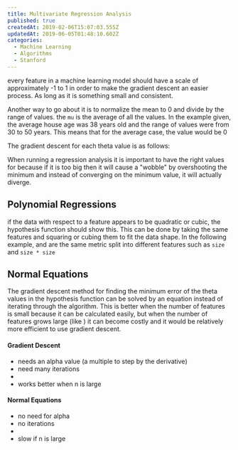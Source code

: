 ```yaml
---
title: Multivariate Regression Analysis
published: true
createdAt: 2019-02-06T15:07:03.555Z
updatedAt: 2019-06-05T01:48:10.602Z
categories:
  - Machine Learning
  - Algorithms
  - Stanford
---
```



every feature in a machine learning model should have a scale of approximately -1 to 1 in order to make the gradient
descent an easier process. As long as it is something small and consistent.

Another way to go about it is to normalize the mean to 0 and divide by the range of values. the `mu` is the average of
all the values. In the example given, the average house age was 38 years old and the range of values were from 30 to 50
years. This means that for the average case, the value would be 0

<M b="\frac{x_i - \mu_i}{s_i}" />

The gradient descent for each theta value is as follows:

<M b="\theta_j := \theta_j - \alpha \frac{\partial}{\partial \theta_j} J(\theta)" />

When running a regression analysis it is important to have the right values for <M i="\alpha" /> because if
it is too big then it will cause a "wobble" by overshooting the minimum and instead of converging on the minimum value,
it will actually diverge.

## Polynomial Regressions

if the data with respect to a feature appears to be quadratic or cubic, the hypothesis function should show this. This
can be done by taking the same features and squaring or cubing them to fit the data shape. In the following
example, <M i="\theta_1x_1" /> and <M i="\theta_2 x_2^2"/> are the same metric split into
different features such as `size` and `size * size`

<M b="
  \begin{aligned}
    & h_\theta(x) \quad linear \quad = \theta_0 + \theta_1x_1 \\
    & h_\theta(x) \quad quadratic \quad = theta_0 + \theta_1x_1 + \theta_2x_2^2 \\
  \end{aligned}
" />

## Normal Equations

The gradient descent method for finding the minimum error of the theta values in the hypothesis function can be solved
by an equation instead of iterating through the algorithm. This is better when the number of features is small because
it can be calculated easily, but when the number of features grows large (like <M i="10^6"/>) it can become
costly and it would be relatively more efficient to use gradient descent.

<M b="\theta = (X^TX)^{-1}X^Ty"/>

#### Gradient Descent

- needs an alpha value (a multiple to step by the derivative)
- need many iterations
- <M i="O(kn^2)" />
- works better when n is large

#### Normal Equations

- no need for alpha
- no iterations
- <M i="O(n^3)" />
- slow if n is large
